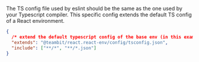 The TS config file used by eslint should be the same as the one used by your Typescript compiler.
This specific config extends the default TS config of a React environment.

```json
{
  /* extend the default typescript config of the base env (in this example, react-env) */
  "extends": "@teambit/react.react-env/config/tsconfig.json",
  "include": ["**/*", "**/*.json"]
}
```
